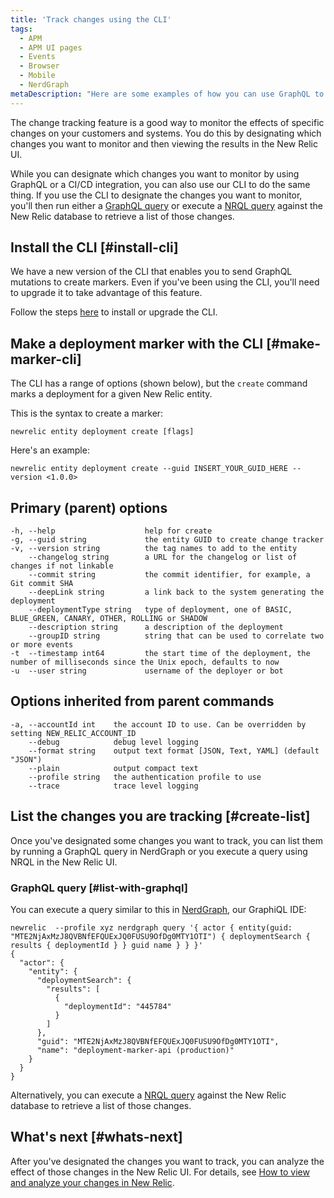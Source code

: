 ```yaml
---
title: 'Track changes using the CLI'
tags:
  - APM
  - APM UI pages
  - Events
  - Browser
  - Mobile
  - NerdGraph
metaDescription: "Here are some examples of how you can use GraphQL to designate changes to track."
---
```


The change tracking feature is a good way to monitor the effects of specific changes on your customers and systems. You do this by designating which changes you want to monitor and then viewing the results in the New Relic UI.

While you can designate which changes you want to monitor by using GraphQL or a CI/CD integration, you can also use our CLI to do the same thing. If you use the CLI to designate the changes you want to monitor, you'll then run either a [GraphQL query](#list-with-graphql) or execute a [NRQL query](/docs/change-tracking/change-tracking-graphql#key-signals) against the New Relic database to retrieve a list of those changes.

## Install the CLI [#install-cli]

We have a new version of the CLI that enables you to send GraphQL mutations to create markers.
Even if you've been using the CLI, you'll need to upgrade it to take advantage of this feature.

Follow the steps [here](https://github.com/newrelic/newrelic-cli#installation--upgrades) to install or upgrade the CLI.

## Make a deployment marker with the CLI [#make-marker-cli]

The CLI has a range of options (shown below), but the `create` command marks a deployment for a given New Relic entity.

This is the syntax to create a marker:

```
newrelic entity deployment create [flags]
```

Here's an example:

```
newrelic entity deployment create --guid INSERT_YOUR_GUID_HERE --version <1.0.0>
```

## Primary (parent) options

```
-h, --help                    help for create
-g, --guid string             the entity GUID to create change tracker
-v, --version string          the tag names to add to the entity
    --changelog string        a URL for the changelog or list of changes if not linkable
    --commit string           the commit identifier, for example, a Git commit SHA
    --deepLink string         a link back to the system generating the deployment
    --deploymentType string   type of deployment, one of BASIC, BLUE_GREEN, CANARY, OTHER, ROLLING or SHADOW
    --description string      a description of the deployment
    --groupID string          string that can be used to correlate two or more events
-t  --timestamp int64         the start time of the deployment, the number of milliseconds since the Unix epoch, defaults to now
-u  --user string             username of the deployer or bot
```

## Options inherited from parent commands

```
-a, --accountId int    the account ID to use. Can be overridden by setting NEW_RELIC_ACCOUNT_ID
    --debug            debug level logging
    --format string    output text format [JSON, Text, YAML] (default "JSON")
    --plain            output compact text
    --profile string   the authentication profile to use
    --trace            trace level logging
```

## List the changes you are tracking [#create-list]

Once you've designated some changes you want to track, you can list them by running a GraphQL query in NerdGraph or you execute a query using NRQL in the New Relic UI.

### GraphQL query [#list-with-graphql]

You can execute a query similar to this in [NerdGraph](https://api.newrelic.com/graphiql), our GraphiQL IDE:

```
newrelic  --profile xyz nerdgraph query '{ actor { entity(guid: "MTE2NjAxMzJ8QVBNfEFQUExJQ0FUSU9OfDg0MTY1OTI") { deploymentSearch { results { deploymentId } } guid name } } }'
{
  "actor": {
    "entity": {
      "deploymentSearch": {
        "results": [
          {
            "deploymentId": "445784"
          }
        ]
      },
      "guid": "MTE2NjAxMzJ8QVBNfEFQUExJQ0FUSU9OfDg0MTY1OTI",
      "name": "deployment-marker-api (production)"
    }
  }
}
```

Alternatively, you can execute a [NRQL query](/docs/change-tracking/change-tracking-graphql#key-signals) against the New Relic database to retrieve a list of those changes.

## What's next [#whats-next]

After you've designated the changes you want to track, you can analyze the effect of those changes in the New Relic UI. For details, see [How to view and analyze your changes in New Relic](/docs/change-tracking/change-tracking-view-analyze).